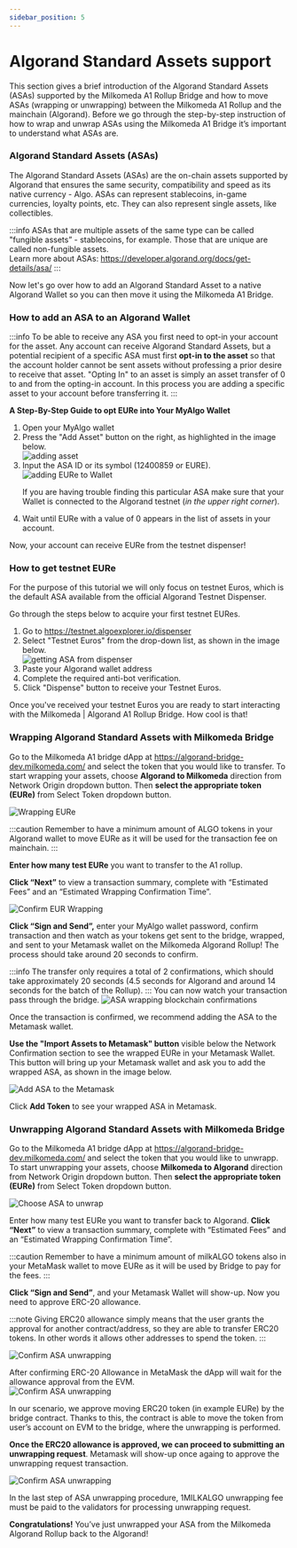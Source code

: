 ```yaml
---
sidebar_position: 5
---
```



# Algorand Standard Assets support 
<p style={{textAlign:"justify"}}>
This section gives a brief introduction of the Algorand Standard Assets (ASAs) supported by the Milkomeda A1 Rollup Bridge and how to move ASAs (wrapping or unwrapping) between the Milkomeda A1 Rollup and the mainchain (Algorand).
Before we go through the step-by-step instruction of how to wrap and unwrap ASAs using the Milkomeda A1 Bridge it’s important to understand what ASAs are.
<h3>Algorand Standard Assets (ASAs)</h3>

The Algorand Standard Assets (ASAs) are the on-chain assets supported by Algorand that ensures the same security, compatibility and speed as its native currency - Algo. 
ASAs can represent stablecoins, in-game currencies, loyalty points, etc. They can also represent single assets, like collectibles.

:::info
ASAs that are multiple assets of the same type can be called "fungible assets” - stablecoins, for example. Those that are unique are called non-fungible assets. <br />
Learn more about ASAs: https://developer.algorand.org/docs/get-details/asa/
:::

Now let's go over how to add an Algorand Standard Asset to a native Algorand Wallet so you can then move it using the Milkomeda A1 Bridge.

<h3>How to add an ASA to an Algorand Wallet</h3>

:::info
To be able to receive any ASA you first need to opt-in your account for the asset. Any account can receive Algorand Standard Assets, but a potential recipient of a specific ASA must first **opt-in to the asset** so that the account holder cannot be sent assets without professing a prior desire to receive that asset.
"Opting In" to an asset is simply an asset transfer of 0 to and from the opting-in account. In this process you are adding a specific asset to your account before transferring it.
:::

**A Step-By-Step Guide to opt EURe into Your MyAlgo Wallet**
<ol>
<li>Open your MyAlgo wallet</li> 
<li>Press the "Add Asset" button on the right, as highlighted in the image below.</li> 

<img src={addasset} className="img-full" alt="adding asset" />

<li>Input the ASA ID or its symbol (12400859 or EURE).

<img src={addingEuretowallet} alt="adding EURe to Wallet" />

If you are having trouble finding this particular ASA make sure that your Wallet is connected to the Algorand testnet (_in the upper right corner_).
</li> 
<li>Wait until EURe with a value of 0 appears in the list of assets in your account.</li> 
</ol>
Now, your account can receive EURe from the testnet dispenser! 

<h3>How to get testnet EURe </h3>

For the purpose of this tutorial we will only focus on testnet Euros, which is the default ASA available from the official Algorand Testnet Dispenser.

Go through the steps below to acquire your first testnet EURes.

<ol> 
<li>Go to <a href="https://testnet.algoexplorer.io/dispenser">https://testnet.algoexplorer.io/dispenser</a></li> 
<li>Select "Testnet Euros" from the drop-down list, as shown in the image below.</li> 
<img src={asadispenser} className="img-full" alt="getting ASA from dispenser" />
<li>Paste your Algorand wallet address</li> 
<li>Complete the required anti-bot verification.</li> 
<li>Click "Dispense" button to receive your Testnet Euros.</li> 
</ol> 

Once you've received your testnet Euros you are ready to start interacting with the Milkomeda | Algorand A1 Rollup Bridge. How cool is that!

<h3>Wrapping Algorand Standard Assets with Milkomeda Bridge</h3>


Go to the Milkomeda A1 bridge dApp at https://algorand-bridge-dev.milkomeda.com/ and select the token that you would like to transfer. To start wrapping your assets, choose **Algorand to Milkomeda** direction from Network Origin dropdown button. Then **select the appropriate token (EURe)** from Select Token dropdown button.

<img src={EURewrappingchoice} className="img-full" alt="Wrapping EURe" />

:::caution
Remember to have a minimum amount of ALGO tokens in your Algorand wallet to move EURe as it will be used for the transaction fee on mainchain. 
:::

**Enter how many test EURe** you want to transfer to the A1 rollup. 

**Click “Next”** to view a transaction summary, complete with “Estimated Fees” and an “Estimated Wrapping Confirmation Time”.

<img src={EURewrappingconfirmation} className="img-full" alt="Confirm EUR Wrapping" />

**Click “Sign and Send”,** enter your MyAlgo wallet password, confirm transaction and then watch as your tokens get sent to the bridge, wrapped, and sent to your Metamask wallet on the Milkomeda Algorand Rollup! The process should take around 20 seconds to confirm.

:::info
The transfer only requires a total of 2 confirmations, which should take approximately 20 seconds (4.5 seconds for Algorand and around 14 seconds for the batch of the Rollup). 
:::
You can now watch your transaction pass through the bridge.
<img src={ASAwrappedconfirmations} className="img-full" alt="ASA wrapping blockchain confirmations" />

Once the transaction is confirmed, we recommend adding the ASA to the Metamask wallet.

**Use the "Import Assets to Metamask" button** visible below the Network Confirmation section to see the wrapped EURe in your Metamask Wallet. 
This button will bring up your Metamask wallet and ask you to add the wrapped ASA, as shown in the image below.

<img src={AddASSAtoMetamask}  alt="Add ASA to the Metamask" />

Click **Add Token** to see your wrapped ASA in Metamask.


<h3>Unwrapping Algorand Standard Assets with Milkomeda Bridge</h3>

Go to the Milkomeda A1 bridge dApp at https://algorand-bridge-dev.milkomeda.com/ and select the token that you would like to unwrapp. To start unwrapping your assets, choose **Milkomeda to Algorand** direction from Network Origin dropdown button. Then **select the appropriate token (EURe)** from Select Token dropdown button.

<img src={ChooseASAtounwrap} className="img-full" alt="Choose ASA to unwrap" />

Enter how many test EURe you want to transfer back to Algorand. 
**Click “Next”** to view a transaction summary, complete with “Estimated Fees” and an “Estimated Wrapping Confirmation Time”.

:::caution
Remember to have a minimum amount of milkALGO tokens also in your MetaMask wallet to move EURe as it will be used by Bridge to pay for the fees. 
:::


**Click “Sign and Send”**, and your Metamask Wallet will show-up. Now you need to approve ERC-20 allowance. 

:::note
Giving ERC20 allowance simply means that the user grants the approval for another contract/address, so they are able to transfer ERC20 tokens. In other words it allows other addresses to spend the token. 
:::


<img src={erc20allowance}  alt="Confirm ASA unwrapping" />

After confirming ERC-20 Allowance in MetaMask the dApp will wait for the allowance approval from the EVM.  
<img src={tokenerc20allowance} className="img-full" alt="Confirm ASA unwrapping" />

In our scenario, we approve moving ERC20 token (in example EURe) by the bridge contract. Thanks to this, the contract is able to move the token from user’s account on EVM to the bridge, where the unwrapping is performed. 

**Once the ERC20 allowance is approved, we can proceed to submitting an unwrapping request**. Metamask will show-up once againg to approve the unwrapping request transaction. 

<img src={unwrappingreqconfirmation}  alt="Confirm ASA unwrapping" />

In the last step of ASA unwrapping procedure, 1MILKALGO unwrapping fee must be paid to the validators for processing unwrapping request.

**Congratulations!** You’ve just unwrapped your ASA from the Milkomeda Algorand Rollup back to the Algorand!
</p>

